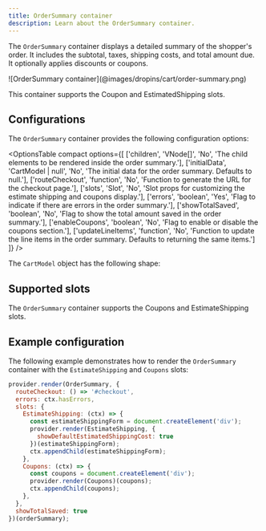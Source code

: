 ```yaml
---
title: OrderSummary container
description: Learn about the OrderSummary container.
---
```



The `OrderSummary` container displays a detailed summary of the shopper's order. It includes the subtotal, taxes, shipping costs, and total amount due. It optionally applies discounts or coupons.

<Diagram caption="OrderSummary container">
  ![OrderSummary container](@images/dropins/cart/order-summary.png)
</Diagram>

This container supports the Coupon and EstimatedShipping slots.

## Configurations

The `OrderSummary` container provides the following configuration options:

<OptionsTable
  compact
  options={[
    ['children', 'VNode[]', 'No', 'The child elements to be rendered inside the order summary.'],
    ['initialData', 'CartModel | null', 'No', 'The initial data for the order summary. Defaults to null.'],
    ['routeCheckout', 'function', 'No', 'Function to generate the URL for the checkout page.'],
    ['slots', 'Slot', 'No', 'Slot props for customizing the estimate shipping and coupons display.'],
    ['errors', 'boolean', 'Yes', 'Flag to indicate if there are errors in the order summary.'],
    ['showTotalSaved', 'boolean', 'No', 'Flag to show the total amount saved in the order summary.'],
    ['enableCoupons', 'boolean', 'No', 'Flag to enable or disable the coupons section.'],
    ['updateLineItems', 'function', 'No', 'Function to update the line items in the order summary. Defaults to returning the same items.']
  ]}
/>

The `CartModel` object has the following shape:

<CodeInclude code={cartModel} lang="ts" frame="none" />

## Supported slots

The `OrderSummary` container supports the Coupons and EstimateShipping slots.

## Example configuration

The following example demonstrates how to render the `OrderSummary` container with the `EstimateShipping` and `Coupons` slots:

```js
provider.render(OrderSummary, {
  routeCheckout: () => '#checkout',
  errors: ctx.hasErrors,
  slots: {
    EstimateShipping: (ctx) => {
      const estimateShippingForm = document.createElement('div');
      provider.render(EstimateShipping, {
        showDefaultEstimatedShippingCost: true
      })(estimateShippingForm);
      ctx.appendChild(estimateShippingForm);
    },
    Coupons: (ctx) => {
      const coupons = document.createElement('div');
      provider.render(Coupons)(coupons);
      ctx.appendChild(coupons);
    },
  },
  showTotalSaved: true
})(orderSummary);
```